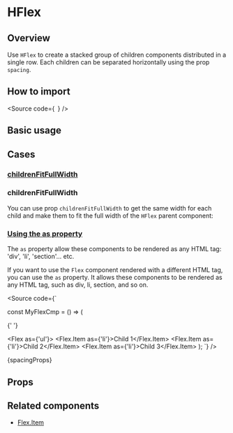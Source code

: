 

<Meta of={Stories} />

# HFlex

## Overview

Use `HFlex` to create a stacked group of children components distributed
in a single row. Each children can be separated horizontally using the prop `spacing`.

## How to import

<Source
  code={`
`}
/>

## Basic usage

<Canvas of={Stories.Base} />

## Cases

### [childrenFitFullWidth](#childrenfitfullwidth)

### childrenFitFullWidth

You can use prop `childrenFitFullWidth` to get the same width for each child and
make them to fit the full width of the `HFlex` parent component:

### [Using the as property](#using-the-as-property)

The `as` property allow these components to be rendered as any HTML tag:
'div', 'li', 'section'... etc.

If you want to use the `Flex` component rendered with a different HTML tag, you can use the `as` property.
It allows these components to be rendered as any HTML tag, such as div, li, section, and so on.

<Source
  code={`

const MyFlexCmp = () => (

{' '}

<Flex as={'ul'}>
  <Flex.Item as={'li'}>Child 1</Flex.Item>
  <Flex.Item as={'li'}>Child 2</Flex.Item>
  <Flex.Item as={'li'}>Child 3</Flex.Item>
</Flex>
); `} />

<Markdown>{spacingProps}</Markdown>

## Props

<ArgTypes of={Stories} />

## Related components

- [Flex.Item](?path=/docs/components-core-layout-flex-subcomponents--docs)
